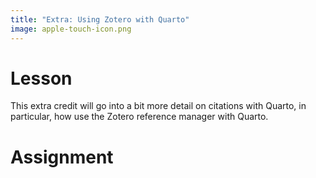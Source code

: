 ```yaml
---
title: "Extra: Using Zotero with Quarto"
image: apple-touch-icon.png
---
```


:::{.panel-tabset}

# Lesson

This extra credit will go into a bit more detail on citations with Quarto, in particular, how use the Zotero reference manager with Quarto.


# Assignment



:::

